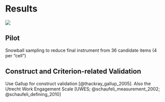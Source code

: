 # Results

![](results.jpg)

## Pilot

Snowball sampling to reduce final instrument from 36 candidate items (4 per "cell")

## Construct and Criterion-related Validation

Use Gallup for construct validation [@thackray_gallup_2005]. Also the Utrecht Work Engagement Scale [UWES; @schaufeli_measurement_2002; @schaufeli_defining_2010]
